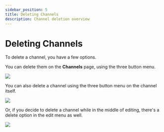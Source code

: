 ```yaml
---
sidebar_position: 5
title: Deleting Channels
description: Channel deletion overview
---
```


# Deleting Channels

To delete a channel, you have a few options.

You can delete them on the **Channels** page, using the three button menu.

![](https://i.imgur.com/SLP1Axa.png)

You can also delete a channel using the three button menu on the channel itself. 

![](https://i.imgur.com/CNcFzOy.png)

Or, if you decide to delete a channel while in the middle of editing, there's a delete option in the edit menu as well.

![](https://i.imgur.com/7F8uSTA.png)
